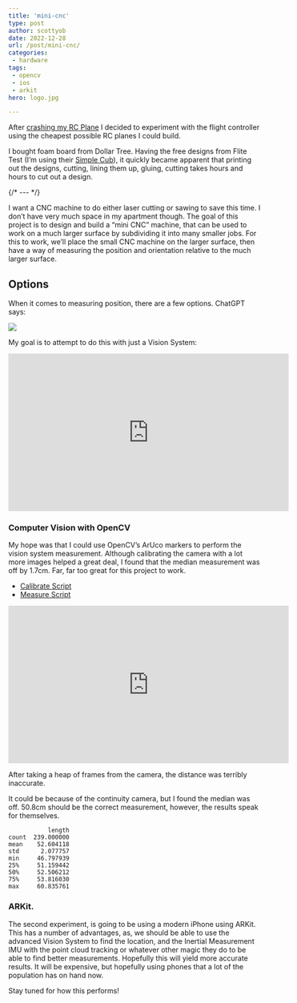 ```yaml
---
title: 'mini-cnc'
type: post
author: scottyob
date: 2022-12-28
url: /post/mini-cnc/
categories:
 - hardware
tags:
 - opencv
 - ios
 - arkit
hero: logo.jpg

---
```


After [crashing my RC Plane](/post/ardupilot-postmortem/) I decided to experiment with the flight controller using the cheapest possible RC planes I could build.

I bought foam board from Dollar Tree.  Having the free designs from Flite Test (I’m using their [Simple Cub](https://www.flitetest.com/articles/diy-ft-simple-cub-build)), it quickly became apparent that printing out the designs, cutting, lining them up, gluing, cutting takes hours and hours to cut out a design.

{/* --- */}

I want a CNC machine to do either laser cutting or sawing to save this time.  I don’t have very much space in my apartment though.  The goal of this project is to design and build a “mini CNC” machine, that can be used to work on a much larger surface by subdividing it into many smaller jobs.  For this to work, we’ll place the small CNC machine on the larger surface, then have a way of measuring the position and orientation relative to the much larger surface.

## Options

When it comes to measuring position, there are a few options.  ChatGPT says:

<img src={img.src} />

My goal is to attempt to do this with just a Vision System:

<iframe width="560" height="315" src="https://www.youtube.com/embed/kP53Sx1OHHE" title="YouTube video player" frameborder="0" allow="accelerometer; autoplay; clipboard-write; encrypted-media; gyroscope; picture-in-picture" allowfullscreen></iframe>

### Computer Vision with OpenCV

My hope was that I could use OpenCV’s ArUco markers to perform the vision system measurement.  Although calibrating the camera with a lot more images helped a great deal, I found that the median measurement was off by 1.7cm.  Far, far too great for this project to work.


* [Calibrate Script](https://gist.github.com/scottyob/25eb62f75cab4d118e297b93f7f9acfe)
* [Measure Script](https://gist.github.com/scottyob/331027d9f06431d32395281d47b5f27b)


<iframe width="560" height="315" src="https://www.youtube.com/embed/r8fBJO7SEhI" title="YouTube video player" frameborder="0" allow="accelerometer; autoplay; clipboard-write; encrypted-media; gyroscope; picture-in-picture" allowfullscreen></iframe>


After taking a heap of frames from the camera, the distance was terribly inaccurate.

It could be because of the continuity camera, but I found the median was off.  50.8cm should be the correct measurement, however, the results speak for themselves.

```
           length
count  239.000000
mean    52.604118
std      2.077757
min     46.797939
25%     51.159442
50%     52.506212
75%     53.816030
max     60.835761
```

### ARKit.

The second experiment, is going to be using a modern iPhone using ARKit.  This has a number of advantages, as, we should be able to use the advanced Vision System to find the location, and the Inertial Measurement IMU with the point cloud tracking or whatever other magic they do to be able to find better measurements.  Hopefully this will yield more accurate results.  It will be expensive, but hopefully using phones that a lot of the population has on hand now.

Stay tuned for how this performs!
